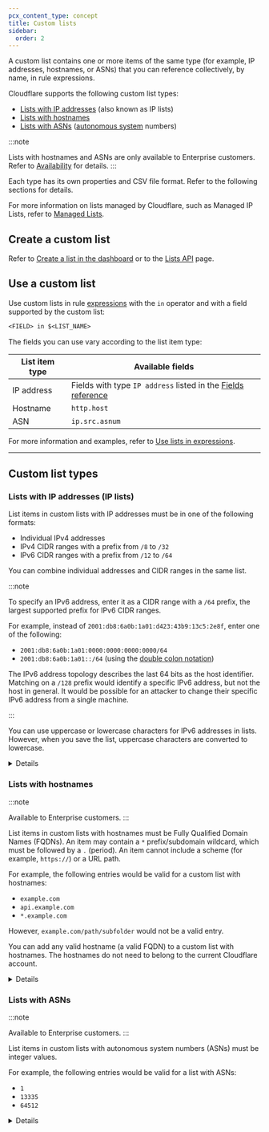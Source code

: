 ```yaml
---
pcx_content_type: concept
title: Custom lists
sidebar:
  order: 2
---
```



A custom list contains one or more items of the same type (for example, IP addresses, hostnames, or ASNs) that you can reference collectively, by name, in rule expressions.

Cloudflare supports the following custom list types:

- [Lists with IP addresses](#lists-with-ip-addresses-ip-lists) (also known as IP lists)
- [Lists with hostnames](#lists-with-hostnames)
- [Lists with ASNs](#lists-with-asns) ([autonomous system](https://www.cloudflare.com/learning/network-layer/what-is-an-autonomous-system/) numbers)

:::note

Lists with hostnames and ASNs are only available to Enterprise customers. Refer to [Availability](/waf/tools/lists/#availability) for details.
:::

Each type has its own properties and CSV file format. Refer to the following sections for details.

For more information on lists managed by Cloudflare, such as Managed IP Lists, refer to [Managed Lists](/waf/tools/lists/managed-lists/).

## Create a custom list

Refer to [Create a list in the dashboard](/waf/tools/lists/create-dashboard/) or to the [Lists API](/waf/tools/lists/lists-api/) page.

## Use a custom list

Use custom lists in rule [expressions](/ruleset-engine/rules-language/expressions/) with the `in` operator and with a field supported by the custom list:

```txt
<FIELD> in $<LIST_NAME>
```

The fields you can use vary according to the list item type:

| List item type | Available fields                                                                                                 |
| -------------- | ---------------------------------------------------------------------------------------------------------------- |
| IP address     | Fields with type `IP address` listed in the [Fields reference](/ruleset-engine/rules-language/fields/reference/) |
| Hostname       | `http.host`                                                                                                      |
| ASN            | `ip.src.asnum`                                                                                                   |

For more information and examples, refer to [Use lists in expressions](/waf/tools/lists/use-in-expressions/).

---

## Custom list types

### Lists with IP addresses (IP lists)

List items in custom lists with IP addresses must be in one of the following formats:

- Individual IPv4 addresses
- IPv4 CIDR ranges with a prefix from `/8` to `/32`
- IPv6 CIDR ranges with a prefix from `/12` to `/64`

You can combine individual addresses and CIDR ranges in the same list.

:::note

To specify an IPv6 address, enter it as a CIDR range with a `/64` prefix, the largest supported prefix for IPv6 CIDR ranges.

For example, instead of `2001:db8:6a0b:1a01:d423:43b9:13c5:2e8f`, enter one of the following:

- `2001:db8:6a0b:1a01:0000:0000:0000:0000/64`
- `2001:db8:6a0b:1a01::/64` (using the [double colon notation](https://tools.ietf.org/html/rfc5952#section-4.2))

The IPv6 address topology describes the last 64 bits as the host identifier. Matching on a `/128` prefix would identify a specific IPv6 address, but not the host in general. It would be possible for an attacker to change their specific IPv6 address from a single machine.

:::

You can use uppercase or lowercase characters for IPv6 addresses in lists. However, when you save the list, uppercase characters are converted to lowercase.

<Details header="CSV file format">

When uploading items to a custom list with IP addresses via CSV file, use the following file format (enter one item per line):

```txt
<IP_ADDRESS_1>,<DESCRIPTION>
<IP_ADDRESS_2>
```

The `<DESCRIPTION>` field is optional.

</Details>

### Lists with hostnames

:::note

Available to Enterprise customers.
:::

List items in custom lists with hostnames must be Fully Qualified Domain Names (FQDNs). An item may contain a `*` prefix/subdomain wildcard, which must be followed by a `.` (period). An item cannot include a scheme (for example, `https://`) or a URL path.

For example, the following entries would be valid for a custom list with hostnames:

- `example.com`
- `api.example.com`
- `*.example.com`

However, `example.com/path/subfolder` would not be a valid entry.

You can add any valid hostname (a valid FQDN) to a custom list with hostnames. The hostnames do not need to belong to the current Cloudflare account.

<Details header="CSV file format">

When uploading items to a custom list with hostnames via CSV file, use the following file format:

```txt
<HOSTNAME_1>,<DESCRIPTION>
<HOSTNAME_2>
```

The `<DESCRIPTION>` field is optional.

</Details>

### Lists with ASNs

:::note

Available to Enterprise customers.
:::

List items in custom lists with autonomous system numbers (ASNs) must be integer values.

For example, the following entries would be valid for a list with ASNs:

- `1`
- `13335`
- `64512`

<Details header="CSV file format">

When uploading items to a custom list with ASNs via CSV file, use the following file format:

```txt
<ASN_1>,<DESCRIPTION>
<ASN_2>
```

The `<DESCRIPTION>` field is optional.

</Details>
